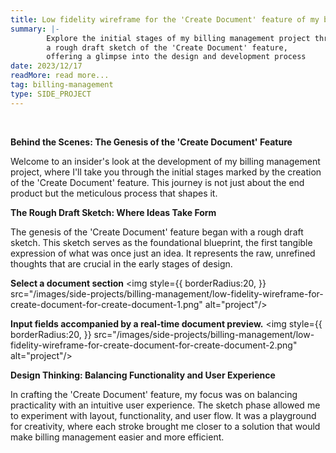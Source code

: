 ```yaml
---
title: Low fidelity wireframe for the 'Create Document' feature of my billing management side project.
summary: |-
        Explore the initial stages of my billing management project through
        a rough draft sketch of the 'Create Document' feature,
        offering a glimpse into the design and development process
date: 2023/12/17
readMore: read more...
tag: billing-management
type: SIDE_PROJECT
---
```


<br/>

__Behind the Scenes: The Genesis of the 'Create Document' Feature__

Welcome to an insider's look at the development of my billing management project, where I'll take you through the initial stages marked by the creation of the 'Create Document' feature. This journey is not just about the end product but the meticulous process that shapes it.

__The Rough Draft Sketch: Where Ideas Take Form__

The genesis of the 'Create Document' feature began with a rough draft sketch. This sketch serves as the foundational blueprint, the first tangible expression of what was once just an idea. It represents the raw, unrefined thoughts that are crucial in the early stages of design.


__Select a document section__
<img style={{
    borderRadius:20,
}} src="/images/side-projects/billing-management/low-fidelity-wireframe-for-create-document-for-create-document-1.png"
     alt="project"/>

__Input fields accompanied by a real-time document preview.__
<img style={{
    borderRadius:20,
}} src="/images/side-projects/billing-management/low-fidelity-wireframe-for-create-document-for-create-document-2.png"
     alt="project"/>

__Design Thinking: Balancing Functionality and User Experience__

In crafting the 'Create Document' feature, my focus was on balancing practicality with an intuitive user experience. The sketch phase allowed me to experiment with layout, functionality, and user flow. It was a playground for creativity, where each stroke brought me closer to a solution that would make billing management easier and more efficient.